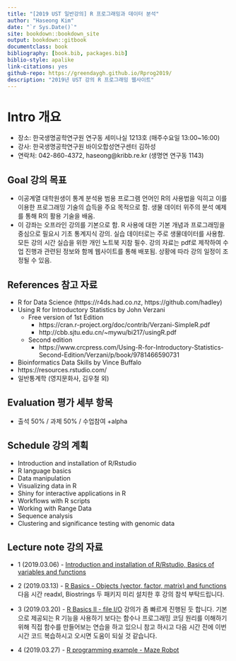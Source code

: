 ```yaml
--- 
title: "[2019 UST 일반강의] R 프로그래밍과 데이터 분석"
author: "Haseong Kim"
date: "`r Sys.Date()`"
site: bookdown::bookdown_site
output: bookdown::gitbook
documentclass: book
bibliography: [book.bib, packages.bib]
biblio-style: apalike
link-citations: yes
github-repo: https://greendaygh.github.io/Rprog2019/
description: "2019년 UST 강의 R 프로그래밍 웹사이트"
---
```



# Intro 개요 
- 장소: 한국생명공학연구원 연구동 세미나실 1213호 (매주수요일 13:00~16:00)
- 강사: 한국생명공학연구원 바이오합성연구센터 김하성
- 연락처: 042-860-4372, haseong@kribb.re.kr (생명연 연구동 1143)

## Goal 강의 목표
- 이공계열 대학원생이 통계 분석용 범용 프로그램 언어인 R의 사용법을 익히고 이를 이용한 프로그래밍 기술의 습득을 주요 목적으로 함. 생물 데이터 위주의 분석 예제를 통해 R의 활용 기술을 배움. 
- 이 강좌는 오프라인 강의를 기본으로 함. R 사용에 대한 기본 개념과 프로그래밍을 중심으로 필요시 기초 통계지식 강의. 실습 데이터로는 주로 생물데이터를 사용함. 모든 강의 시간 실습을 위한 개인 노트북 지참 필수. 강의 자료는 pdf로 제작하여 수업 진행과 관련된 정보와 함께 웹사이트를 통해 배포됨. 상황에 따라 강의 일정이 조정될 수 있음.


## References 참고 자료
- R for Data Science (https://r4ds.had.co.nz, https://github.com/hadley)
- Using R for Introductory Statistics by John Verzani
  - Free version of 1st Edition 
    - https://cran.r-project.org/doc/contrib/Verzani-SimpleR.pdf
    - http://cbb.sjtu.edu.cn/~mywu/bi217/usingR.pdf
  - Second edition
    - https://www.crcpress.com/Using-R-for-Introductory-Statistics-Second-Edition/Verzani/p/book/9781466590731
- Bioinformatics Data Skills by Vince Buffalo
- https://resources.rstudio.com/
- 일반통계학 (영지문화사, 김우철 외)

## Evaluation 평가 세부 항목
- 출석 50% / 과제 50% / 수업참여 +alpha

## Schedule 강의 계획
- Introduction and installation of R/Rstudio
- R language basics 
- Data manipulation 
- Visualizing data in R 
- Shiny for interactive applications in R
- Workflows with R scripts
- Working with Range Data 
- Sequence analysis 
- Clustering and significance testing with genomic data 

## Lecture note 강의 자료
- 1 (2019.03.06) - [Introduction and installation of R/Rstudio, Basics of variables and functions](https://github.com/greendaygh/2019-R-programming/blob/master/01-Rprog.pdf)

 <!-- [R code](https://github.com/greendaygh/2019-R-programming/blob/master/01_code.R) -->

- 2 (2019.03.13) - [R Basics - Objects (vector, factor, matrix) and functions](https://github.com/greendaygh/2019-R-programming/blob/master/02-Rprog.pdf) 다음 시간 readxl, Biostrings 두 패키지 미리 설치한 후 강의 참석 부탁드립니다.  

<!-- [R code](https://github.com/greendaygh/2019-R-programming/blob/master/02.R) -->

- 3 (2019.03.20) - [R Basics II - file I/O ](https://github.com/greendaygh/2019-R-programming/blob/master/03-Rprog.pdf)  강의가 좀 빠르게 진행된 듯 합니다. 기본으로 제공되는 R 기능을 사용하기 보다는 함수나 프로그래밍 코딩 원리를 이해하기 위해 직접 함수를 만들어보는 연습을 하고 있으니 참고 하시고 다음 시간 전에 이번 시간 코드 복습하시고 오시면 도움이 되실 것 같습니다. 

<!-- [R code](https://github.com/greendaygh/2019-R-programming/blob/master/03.R) -->

- 4 (2019.03.27) - [R programming example - Maze Robot ](https://github.com/greendaygh/2019-R-programming/blob/master/04-Rprog.pdf) 

